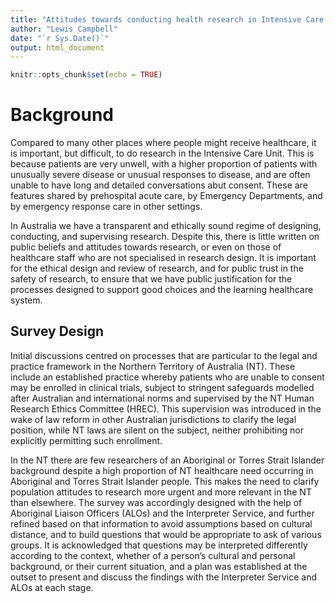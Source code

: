 ```yaml
---
title: "Attitudes towards conducting health research in Intensive Care Units"
author: "Lewis Campbell"
date: "`r Sys.Date()`"
output: html_document
---
```


```r
knitr::opts_chunk$set(echo = TRUE)
```

# Background 

Compared to many other places where people might receive healthcare, it is important, but difficult, to do research in the Intensive Care Unit. This is because patients are very unwell, with a higher proportion of patients with unusually severe disease or unusual responses to disease, and are often unable to have long and detailed conversations abut consent. These are features shared by prehospital acute care, by Emergency Departments, and by emergency response care in other settings.  

In Australia we have a transparent and ethically sound regime of designing, conducting, and supervising research. Despite this, there is little written on public beliefs and attitudes towards research, or even on those of healthcare staff who are not specialised in research design. It is important for the ethical design and review of research, and for public trust in the safety of research, to ensure that we have public justification for the processes designed to support good choices and the learning healthcare system. 

## Survey Design 

Initial discussions centred on processes that are particular to the legal and practice framework in the Northern Territory of Australia (NT). These include an established practice whereby patients who are unable to consent may be enrolled in clinical trials, subject to stringent safeguards modelled after Australian and international norms and supervised by the NT Human Research Ethics Committee (HREC). This supervision was introduced in the wake of law reform in other Australian jurisdictions to clarify the legal position, while NT laws are silent on the subject, neither prohibiting nor explicitly permitting such enrollment. 

In the NT there are few researchers of an Aboriginal or Torres Strait Islander background despite a high proportion of NT healthcare need occurring in Aboriginal and Torres Strait Islander people. This makes the need to clarify population attitudes to research more urgent and more relevant in the NT than elsewhere. The survey was accordingly designed with the help of Aboriginal Liaison Officers (ALOs) and the Interpreter Service, and further refined based on that information to avoid assumptions based on cultural distance, and to build questions that would be appropriate to ask of various groups. It is acknowledged that questions may be interpreted differently according to the context, whether of a person's cultural and personal background, or their current situation, and a plan was established at the outset to present and discuss the findings with the Interpreter Service and ALOs at each stage. 

## 